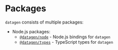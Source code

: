 # Packages

`datagen` consists of multiple packages:

- Node.js packages:
  - [`@datagen/node`](packages/node.md) - Node.js bindings for `datagen`
  - [`@datagen/types`](packages/nodeTypes.md) - TypeScript types for `datagen`

